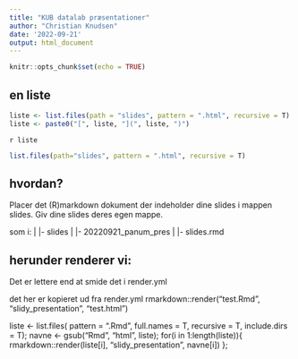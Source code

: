 ```yaml
---
title: "KUB datalab præsentationer"
author: "Christian Knudsen"
date: '2022-09-21'
output: html_document
---
```


```r
knitr::opts_chunk$set(echo = TRUE)
```

## en liste

```r
liste <- list.files(path = "slides", pattern = ".html", recursive = T)
liste <- paste0("[", liste, "](", liste, ")")


```
`r liste`



```r
list.files(path="slides", pattern = ".html", recursive = T)
```

## hvordan?

Placer det (R)markdown dokument der indeholder dine slides i mappen slides.
Giv dine slides deres egen mappe. 

som i:
|
|- slides
  |
  |- 20220921_panum_pres
    |
    |- slides.rmd
    

## herunder renderer vi:
Det er lettere end at smide det i render.yml

det her er kopieret ud fra render.yml
rmarkdown::render("test.Rmd", "slidy_presentation", "test.html")


liste <- list.files( pattern = ".Rmd", full.names = T, recursive = T, include.dirs = T);
navne <- gsub("Rmd", "html", liste);
for(i in 1:length(liste)){
  rmarkdown::render(liste[i], "slidy_presentation", navne[i])
};



